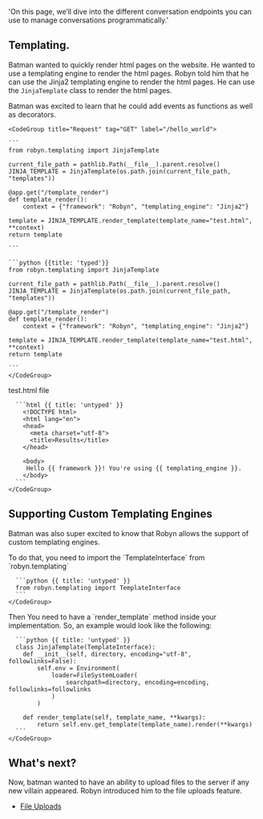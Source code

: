   'On this page, we’ll dive into the different conversation endpoints you can use to manage conversations programmatically.'



## Templating.

Batman wanted to quickly render html pages on the website. He wanted to use a templating engine to render the html pages. Robyn told him that he can use the Jinja2 templating engine to render the html pages. He can use the `JinjaTemplate` class to render the html pages.


<Row>
<Col>
Batman was excited to learn that he could add events as functions as well as decorators.
</Col>
  <Col sticky>

    <CodeGroup title="Request" tag="GET" label="/hello_world">

    ```
    from robyn.templating import JinjaTemplate

    current_file_path = pathlib.Path(__file__).parent.resolve()
    JINJA_TEMPLATE = JinjaTemplate(os.path.join(current_file_path, "templates"))

    @app.get("/template_render")
    def template_render():
        context = {"framework": "Robyn", "templating_engine": "Jinja2"}

    template = JINJA_TEMPLATE.render_template(template_name="test.html", **context)
    return template

    ```

    ```python {{title: 'typed'}}
    from robyn.templating import JinjaTemplate

    current_file_path = pathlib.Path(__file__).parent.resolve()
    JINJA_TEMPLATE = JinjaTemplate(os.path.join(current_file_path, "templates"))

    @app.get("/template_render")
    def template_render():
        context = {"framework": "Robyn", "templating_engine": "Jinja2"}

    template = JINJA_TEMPLATE.render_template(template_name="test.html", **context)
    return template

    ```
    </CodeGroup>
  </Col>
</Row>
<Row>

  <Col>
  test.html file
  </Col>
  <Col sticky>
    <CodeGroup title="Request" tag="GET" label="/hello_world">

      ```html {{ title: 'untyped' }}
        <!DOCTYPE html>
        <html lang="en">
        <head>
          <meta charset="utf-8">
          <title>Results</title>
        </head>

        <body>
         Hello {{ framework }}! You're using {{ templating_engine }}.
        </body>
      ```
    </CodeGroup>
  </Col>
</Row>


## Supporting Custom Templating Engines

Batman was also super excited to know that Robyn allows the support of custom templating engines.

<Row>
<Col>
To do that, you need to import the `TemplateInterface` from `robyn.templating`
</Col>
  <Col sticky>
    <CodeGroup title="Request" tag="GET" label="/hello_world">

      ```python {{ title: 'untyped' }}
      from robyn.templating import TemplateInterface
      ```
    </CodeGroup>
  </Col>
</Row>


<Row>
<Col>
Then You need to have a `render_template` method inside your implementation. So, an example would look like the following:
</Col>
  <Col sticky>
    <CodeGroup title="Request" tag="GET" label="/hello_world">

      ```python {{ title: 'untyped' }}
      class JinjaTemplate(TemplateInterface):
        def __init__(self, directory, encoding="utf-8", followlinks=False):
            self.env = Environment(
                loader=FileSystemLoader(
                    searchpath=directory, encoding=encoding, followlinks=followlinks
                )
            )

        def render_template(self, template_name, **kwargs):
            return self.env.get_template(template_name).render(**kwargs)
      ```
    </CodeGroup>
  </Col>
</Row>



## What's next?

Now, batman wanted to have an ability to upload files to the server if any new villain appeared. Robyn introduced him to the file uploads feature. 

- [File Uploads](/documentation/api_reference/file-uploads)


